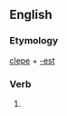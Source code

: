 ==English==

===Etymology===
[[clepe]] + [[-est]]

===Verb===
{{en-verb form}}

# {{context|obsolete|lang=en}} {{form of|second-person singular|clepe}}